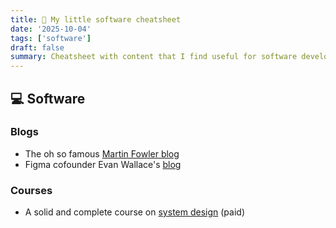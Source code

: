 ```yaml
---
title: 🧭 My little software cheatsheet
date: '2025-10-04'
tags: ['software']
draft: false
summary: Cheatsheet with content that I find useful for software development. Mostly for learning purposes.
---
```


## 💻 Software

### Blogs

- The oh so famous [Martin Fowler blog](https://martinfowler.com/)
- Figma cofounder Evan Wallace's [blog](https://madebyevan.com/)

### Courses

- A solid and complete course on [system design](https://interviewready.io/learn/system-design-course/) (paid)
